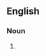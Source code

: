 {{also|Peacemakers}}

==English==

===Noun===
{{head|en|noun plural form}}

# {{plural of|peacemaker|lang=en}}